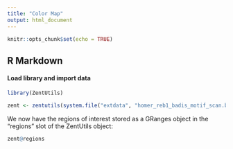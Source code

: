 ```yaml
---
title: "Color Map"
output: html_document
---
```


```r
knitr::opts_chunk$set(echo = TRUE)
```

## R Markdown

#### Load library and import data
```r
library(ZentUtils)

zent <- zentutils(system.file("extdata", "homer_reb1_badis_motif_scan.bed", package = "ZentUtils"), genome = "sacCer3")
```
  
  
We now have the regions of interest stored as a GRanges object in the "regions" slot of the ZentUtils object:

```r
zent@regions
```
